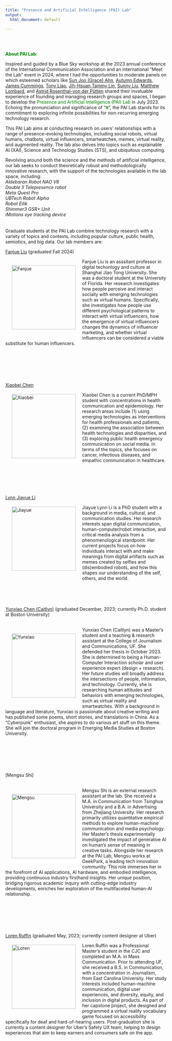 ```yaml
---
title: "Presence and Artificial Intelligence (PAI) Lab"
output:
  html_document: default

---
```



&nbsp;

<br>
<font color="green">**About PAI Lab:**</font>

Inspired and guided by a Blue Sky workshop at the 2023 annual conference of the International Communication Association and an international "Meet the Lab" event in 2024, where I had the opportunities to moderate panels on which esteemed scholars like [Sun Joo (Grace) Ahn](https://grady.uga.edu/faculty/sun-joo-grace-ahn/), [Autumn Edwards](https://wmich.edu/communication/directory/edwards), [James Cummings](https://www.bu.edu/com/profile/jim-cummings/), [Tony Liao](https://dot.egr.uh.edu/departments/ilt/people/faculty/liao-tony), [Jih-Hsuan Tammy Lin](https://drtammylin.com/), [Sunny Liu](https://sml.stanford.edu/people/sunny-xun-liu), [Matthew Lombard](https://klein.temple.edu/directory/matthew-lombard-lombard), and [Astrid Rosenthal-von der Pütten](https://www.itec.rwth-aachen.de/cms/itec/der-lehrstuhl/team/~szbg/rosenthal-von-der-puetten-astrid/?allou=1&lidx=1) shared their invaluable experience of founding and managing research groups and spaces, I began to develop the <font color="green">Presence and Artificial Intelligence (PAI) Lab</font> in July 2023. Echoing the pronunciation and significance of “<font color="green">***π***</font>”, the PAI Lab stands for its commitment to exploring infinite possibilities for non-recurring emerging technology research.

This PAI Lab aims at conducting research on users’ relationships with a range of presence-evoking technologies, including social robots, virtual humans, chatbots, virtual influencers, smartwatches, memes, virtual reality, and augmented reality. The lab also delves into topics such as explainable AI (XAI), Science and Technology Studies (STS), and ubiquitous computing. 

Revolving around both the science and the methods of artificial intelligence, our lab seeks to conduct theoretically robust and methodologically innovative research, with the support of the technologies available in the lab space, including:\
*Aldebaran Robot NAO V6*\
*Double II Telepresence robot*\
*Meta Quest Pro*\
*UBTech Robot Alpha*\
*Robot Eilik*\
*Shimmer3 GSR+ Unit*\
*iMotions eye tracking device*\
\
\
Graduate students at the PAI Lab combine technology research with a variety of topics and contexts, including popular culture, public health, semiotics, and big data. Our lab members are:
<br>

[Fanjue Liu](https://www.fanjueliu.com/) (graduated Fall 2024)

<img src="images/fanjue.JPG" alt="Fanjue" style="width: 200px; float: left; padding: 20px;"/>

Fanjue Liu is an asssitant professor in digital techonlogy and culture at Shanghai Jiao Tong University. She was a doctoral student at the University of Florida. Her research investigates how people perceive and interact socially with emerging technologies such as virtual humans. Specifically, she investigates how people use different psychological patterns to interact with virtual influencers, how the emergence of virtual influencers changes the dynamics of influencer marketing, and whether virtual influencers can be considered a viable substitute for human influencers.\

<br>
<br>
<br>
<br>
<br>

[Xiaobei Chen](https://www.linkedin.com/in/xiaobei-chen/)
<br>
<img src="images/xiaobei.JPG" alt="Xiaobei" style="width: 200px; float: left; padding: 20px;"/>

Xiaobei Chen is a current PhD/MPH student with concentrations in health communication and epidemiology.  Her research areas include (1) using emerging technologies as interventions for health professionals and patients, (2) examining the association between health technologies and disparities, and (3) exploring public health emergency communication on social media.  In terms of the topics, she focuses on cancer, infectious diseases, and empathic communication in healthcare. \

<br>
<br>
<br>
<br>
<br>
[Lynn Jiayue Li](https://www.jou.ufl.edu/staff/jiayue-lynn-li/)
<br>
<img src="images/jiayue.JPG" alt="Jiayue" style="width: 200px; float: left; padding: 20px;"/>

Jiayue Lynn Li is a PhD student with a background in media, cultural, and communication studies. Her research interests span digital communication, human-computer/robot interaction, and critical media analysis from a phenomenological standpoint. Her current projects focus on how individuals interact with and make meanings from digital artifacts such as memes created by selfies and (dis)embodied robots, and how this shapes our understanding of the self, others, and the world.\

<br>
<br>
<br>

[Yunxiao Chen (Caitlyn)](https://www.linkedin.com/in/yunxiao-caitlyn-chen-133413178/) (graduated December, 2023; currently Ph.D. student at Boston University)
<br>
<br>

<img src="images/yunxiao.JPG" alt="Yunxiao" style="width: 200px; float: left; padding: 20px;"/>

Yunxiao Chen (Caitlyn) was a Master’s student and a teaching & research assistant at the College of Journalism and Communications, UF. She defended her thesis in October 2023. She is determined to being a Human-Computer Interaction scholar and user experience expert (design + research). Her future studies will broadly address the intersections of people, information, and technology. Currently, she is researching human attitudes and behaviors with emerging technologies, such as virtual reality and smartwatches. With a background in language and literature, Yunxiao is passionate about creative writing and has published some poems, short stories, and translations in China. As a “Cyberpunk” enthusiast, she aspires to do various art stuff on this theme. She will join the doctoral program in Emerging Media Studies at Boston University. \


<br>
<br>
<br>
<br>
<br>

[Mengsu Shi]
<br>
<br>

<img src="images/mengsu.jpg" alt="Mengsu" style="width: 200px; float: left; padding: 20px;"/>

Mengsu Shi is an external research assistant at the lab. She received a M.A. in Communication from Tsinghua University and a B.A. in Advertising from Zhejiang University. Her research primarily utilizes quantitative empirical methods to explore human-machine communication and media psychology. Her Master's thesis experimentally investigated the impact of generative AI on human’s sense of meaning in creative tasks. Alongside her research at the PAI Lab, Mengsu works at GeekPark, a leading tech innovation community. This role immerses her in the forefront of AI applications, AI hardware, and embodied intelligence, providing continuous industry firsthand insights. Her unique position, bridging rigorous academic inquiry with cutting-edge industry developments, enriches her exploration of the multifaceted human-AI relationship. \

<br>
<br>
<br>
<br>
<br>

[Loren Ruffin](https://www.linkedin.com/in/loren-ruffin/) (graduated May, 2023; currently content designer at Uber)
<br>
<img src="images/LorenRuffin_CJCHeadshot.JPG" alt="Loren" style="width: 200px; float: left; padding: 20px;"/>

Loren Ruffin was a Professional Master's student in the CJC and completed an M.A. in Mass Communication. Prior to attending UF, she received a B.S. in Communication, with a concentration in Journalism, from East Carolina University. Her study interests included human-machine communication, digital user experiences, and diversity, equity, and inclusion in digital products. As part of her capstone project, she designed and programmed a virtual reality vocabulary game focused on accessibility specifically for deaf and hard-of-hearing users. Post-graduation she is currently a content designer for Uber's Safety UX team, helping to design experiences that aim to keep earners and consumers safe on the app.\




